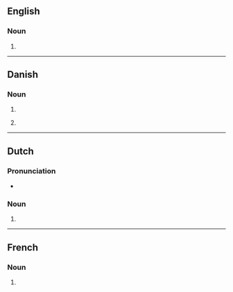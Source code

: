 {{also|Smokings}}

==English==

===Noun===
{{head|en|noun form}}

# {{plural of|en|smoking}}

----

==Danish==

===Noun===
{{head|da|noun form|g=c}}

# {{inflection of|da|smoking||indef|gen|s}}
# {{qualifier|unofficial}} {{indefinite plural of|da|smoking}}

----

==Dutch==

===Pronunciation===
* {{audio|nl|Nl-smokings.ogg|Audio}}

===Noun===
{{head|nl|noun form}}

# {{plural of|nl|smoking}}

----

==French==

===Noun===
{{head|fr|noun form|g=m}}

# {{plural of|fr|smoking}}